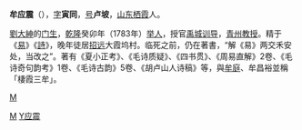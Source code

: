 '''牟应震'''（{{bd|1744年||1825年|catIdx=M}}），[[表字|字]]'''寅同'''，[[号|号]]'''卢坡'''，[[山东省|山东]][[栖霞市|栖霞]]人。

[[劉大紳|劉大紳]]的[[门生|门生]]，[[乾隆|乾隆]]癸卯年（1783年）[[举人|举人]]，授官[[禹城|禹城]][[训导|训导]]，[[青州|青州]][[教授|教授]]。精于《[[易經|易]]》《[[诗經|詩]]》，晚年徒居[[招远|招远]]大霞坞村。临死之前，仍在著書，“解《易》两交禾安处，当改之”。著有《夏小正考》、《毛诗质疑》、《四书贯》、《周易直解》2卷、《毛诗奇句韵考》1卷、《毛诗古韵》5卷、《胡卢山人诗稿》等，與[[牟庭|牟庭]]、牟昌裕並稱「棲霞三牟」。

[[category:清朝作家|M]]
[[Category:栖霞市人|M]]
[[Category:牟姓|Y应震]]